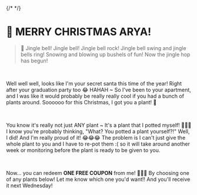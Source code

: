 
<SnowfallParticles/>
{/* <AudioPlayer /> */}

# 🎄 MERRY CHRISTMAS ARYA! 

> 🎺 Jingle bell! Jingle bell! Jingle bell rock! Jingle bell swing and jingle bells ring! Snowing and blowing up bushels of fun! Now the jingle hop has begun!

<br/>

Well well well, looks like I'm your secret santa this time of the year! Right after your graduation party too 😂 HAHAH ~ So I've been to your apartment, and I was like it would probably be really really cool if you had a bunch of plants around. Soooooo for this Christmas, I got you a plant! 🌱 

<br/> 

You know it's really not just ANY plant ~ It's a plant that I potted myself! 🌱🌱🌱 I know you're probably thinking, "What? You potted a plant yourself?!" Well, I did! And I'm really proud of it! 😂😂😂 The problem is I can't just give the whole plant to you and I have to re-pot them :( so it will take around another week or monitoring before the plant is ready to be given to you.

<br/>

Now... you can redeem **ONE FREE COUPON** from me! 🎁🎁🎁 By choosing one of any plants below! Let me know which one you'd want!! And you'll receive it next Wednesday!

<br/>

<ImageGrid/>




